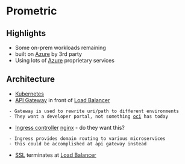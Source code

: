 = Prometric = 

== Highlights ==
* Some on-prem workloads remaining
* built on [[Azure]] by 3rd party
* Using lots of [[Azure]] proprietary services

== Architecture ==
* [[Kubernetes]]
* [[API Gateway]] in front of [[Load Balancer]]
  - Gateway is used to rewrite uri/path to different environments
  - They want a developer portal, not something [[oci]] has today
* [[Ingress controller]] [[nginx]] - do they want this?
  - Ingress provides domain routing to various microservices
  - this could be accomplished at api gateway instead
* [[SSL]] terminates at [[Load Balancer]] 

